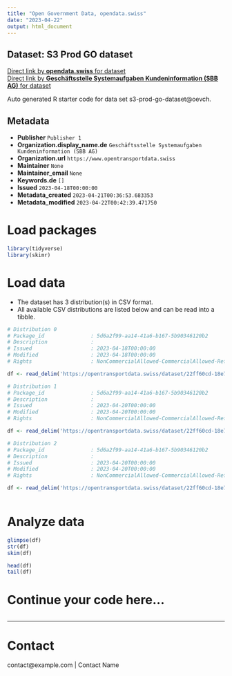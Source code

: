 ```yaml
---
title: "Open Government Data, opendata.swiss"
date: "2023-04-22"
output: html_document
---
```


## Dataset: S3 Prod GO dataset



[Direct link by **opendata.swiss** for dataset](https://opendata.swiss/de/dataset/s3-prod-go-dataset)<br>
[Direct link by **Geschäftsstelle Systemaufgaben Kundeninformation (SBB AG)** for dataset](https://opentransportdata.swiss/dataset/s3-prod-go-dataset)

Auto generated R starter code for data set s3-prod-go-dataset@oevch.

## Metadata

- **Publisher** `Publisher 1`
- **Organization.display_name.de** `Geschäftsstelle Systemaufgaben Kundeninformation (SBB AG)`
- **Organization.url** `https://www.opentransportdata.swiss`
- **Maintainer** `None`
- **Maintainer_email** `None`
- **Keywords.de** `[]`
- **Issued** `2023-04-18T00:00:00`
- **Metadata_created** `2023-04-21T00:36:53.683353`
- **Metadata_modified** `2023-04-22T00:42:39.471750`


# Load packages

```r

library(tidyverse)
library(skimr)

```

# Load data

-   The dataset has 3 distribution(s) in CSV format.
-   All available CSV distributions are listed below and can be read into a tibble.

```r

# Distribution 0
# Package_id               : 5d6a2f99-aa14-41a6-b167-5b90346120b2
# Description              : 
# Issued                   : 2023-04-18T00:00:00
# Modified                 : 2023-04-18T00:00:00
# Rights                   : NonCommercialAllowed-CommercialAllowed-ReferenceRequired

df <- read_delim('https://opentransportdata.swiss/dataset/22ff60cd-18e7-4199-aa25-5a5b5da94724/resource/d25d4279-a1d6-48e9-b516-a18157ccc1c1/download/future_timetable_business_organisation_versions_2023-04-18.csv')

# Distribution 1
# Package_id               : 5d6a2f99-aa14-41a6-b167-5b90346120b2
# Description              : 
# Issued                   : 2023-04-20T00:00:00
# Modified                 : 2023-04-20T00:00:00
# Rights                   : NonCommercialAllowed-CommercialAllowed-ReferenceRequired

df <- read_delim('https://opentransportdata.swiss/dataset/22ff60cd-18e7-4199-aa25-5a5b5da94724/resource/939cd159-fd51-4f95-a1bd-1d5ae1c402fb/download/future_timetable_business_organisation_versions_2023-04-20.csv')

# Distribution 2
# Package_id               : 5d6a2f99-aa14-41a6-b167-5b90346120b2
# Description              : 
# Issued                   : 2023-04-20T00:00:00
# Modified                 : 2023-04-20T00:00:00
# Rights                   : NonCommercialAllowed-CommercialAllowed-ReferenceRequired

df <- read_delim('https://opentransportdata.swiss/dataset/22ff60cd-18e7-4199-aa25-5a5b5da94724/resource/411a471b-6fab-49ff-ad44-2b5a2d6dee22/download/future_timetable_business_organisation_versions_2023-04-19.csv')



```

# Analyze data

```r

glimpse(df)
str(df)
skim(df)

head(df)
tail(df)

```

# Continue your code here...

```r

```

------------------------------------------------------------------------

# Contact

contact@example.com | Contact Name
